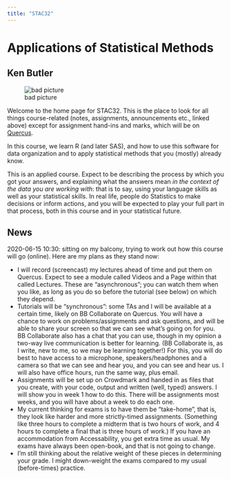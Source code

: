 ```yaml
---
title: "STAC32"
---
```


# Applications of Statistical Methods

## Ken Butler

![bad picture](ken.jpg)

Welcome to the home page for STAC32. This is the place to look for all things course-related (notes, assignments, announcements etc., linked above) except for assignment hand-ins and marks, which will be on [Quercus](http://q.utoronto.ca).

In this course, we learn R (and later SAS), and how to use this software for data organization and to apply statistical methods that you (mostly) already know.

This is an applied course. Expect to be describing the process by which you got your answers, and explaining what the answers mean *in the context of the data you are working with*: that is to say, using your language skills as well as your statistical skills. In real life, people do Statistics to make decisions or inform actions, and you will be expected to play your full part in that process, both in this course and in your statistical future.

## News

2020-06-15 10:30: sitting on my balcony, trying to work out how this course will go (online). Here are my plans as they stand now:

  - I will record (screencast) my lectures ahead of time and put them on Quercus. Expect to see a module called Videos and a Page within that called Lectures. These are "asynchronous"; you can watch them when you like, as long as you do so before the tutorial (see below) on which they depend.
   - Tutorials will be "synchronous": some TAs and I will be available at a certain time, likely on BB Collaborate on Quercus. You will have a chance to work on problems/assignments and ask questions, and will be able to share your screen so that we can see what's going on for you. BB Collaborate also has a chat that you can use, though in my opinion a two-way live communication is better for learning. (BB Collaborate is, as I write, new to me, so we may be learning together!) For this, you will do best to have access to a microphone, speakers/headphones and a camera so that we can see and hear you, and you can see and hear us. I will also have office hours, run the same way, plus email.
   - Assignments will be set up on Crowdmark and handed in as files that you create, with your code, output and written (well, typed) answers. I will show you in week 1 how to do this. There will be assignments most weeks, and you will have about a week to do each one.
   - My current thinking for exams is to have them be "take-home", that is, they look like harder and more strictly-timed assignments. (Something like three hours to complete a midterm that is two hours of work, and 4 hours to complete a final that is three hours of work.) If you have an accommodation from Accessability, you get extra time as usual. My exams have always been open-book, and that is not going to change.
   - I'm still thinking about the relative weight of these pieces in determining your grade. I might down-weight the exams compared to my usual (before-times) practice. 
    
    